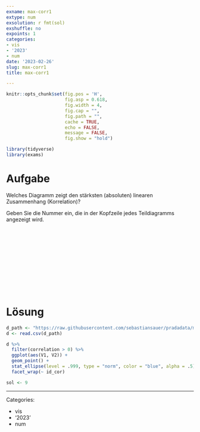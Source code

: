```yaml
---
exname: max-corr1
extype: num
exsolution: r fmt(sol)
exshuffle: no
expoints: 1
categories:
- vis
- '2023'
- num
date: '2023-02-26'
slug: max-corr1
title: max-corr1

---
```







```r
knitr::opts_chunk$set(fig.pos = 'H',
                      fig.asp = 0.618,
                      fig.width = 4,
                      fig.cap = "", 
                      fig.path = "",
                      cache = TRUE,
                      echo = FALSE,
                      message = FALSE,
                      fig.show = "hold")

library(tidyverse)
library(exams)
```






# Aufgabe

Welches Diagramm zeigt den stärksten (absoluten) linearen Zusammenhang (Korrelation)?

Geben Sie die Nummer ein, die in der Kopfzeile jedes Teildiagramms angezeigt wird.


</br>
</br>
</br>
</br>
</br>
</br>
</br>
</br>
</br>
</br>

# Lösung

```r
d_path <- "https://raw.githubusercontent.com/sebastiansauer/pradadata/master/data-raw/corr_data.csv"
d <- read.csv(d_path)

d %>% 
  filter(correlation > 0) %>% 
  ggplot(aes(V1, V2)) +
  geom_point() +
  stat_ellipse(level = .999, type = "norm", color = "blue", alpha = .5) +
  facet_wrap(~ id_cor)
```



```r
sol <- 9
```






---

Categories: 

- vis
- '2023'
- num

